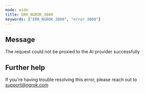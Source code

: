 ```yaml
---
mode: wide
title: ERR_NGROK_3800
keywords: ["ERR_NGROK_3800", "error 3800"]
---
```


## Message

The request could not be proxied to the AI provider successfully

## Further help

If you're having trouble resolving this error, please reach out to [support@ngrok.com](mailto:support@ngrok.com?subject=Help%20with%20ERR_NGROK_3800)
